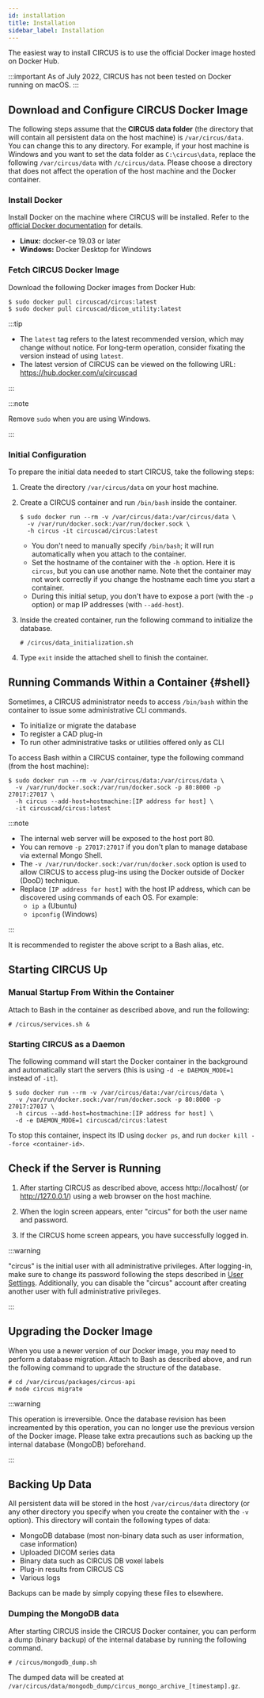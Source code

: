 ```yaml
---
id: installation
title: Installation
sidebar_label: Installation
---
```


The easiest way to install CIRCUS is to use the official Docker image hosted on Docker Hub.

:::important
As of July 2022, CIRCUS has not been tested on Docker running on macOS.
:::

## Download and Configure CIRCUS Docker Image

The following steps assume that the **CIRCUS data folder** (the directory that will contain all persistent data on the host machine) is `/var/circus/data`. You can change this to any directory. For example, if your host machine is Windows and you want to set the data folder as `C:\circus\data`, replace the following `/var/circus/data` with `/c/circus/data`. Please choose a directory that does not affect the operation of the host machine and the Docker container.

### Install Docker

Install Docker on the machine where CIRCUS will be installed. Refer to the [official Docker documentation](https://docs.docker.com/get-docker/) for details.

- **Linux:** docker-ce 19.03 or later
- **Windows:** Docker Desktop for Windows

### Fetch CIRCUS Docker Image

Download the following Docker images from Docker Hub:

```shell-session
$ sudo docker pull circuscad/circus:latest
$ sudo docker pull circuscad/dicom_utility:latest
```

:::tip

- The `latest` tag refers to the latest recommended version, which may change without notice. For long-term operation, consider fixating the version instead of using `latest`.
- The latest version of CIRCUS can be viewed on the following URL: https://hub.docker.com/u/circuscad

:::

:::note

Remove `sudo` when you are using Windows.

:::

### Initial Configuration

To prepare the initial data needed to start CIRCUS, take the following steps:

1. Create the directory `/var/circus/data` on your host machine.

1. Create a CIRCUS container and run `/bin/bash` inside the container.

   ```shell-session
   $ sudo docker run --rm -v /var/circus/data:/var/circus/data \
     -v /var/run/docker.sock:/var/run/docker.sock \
     -h circus -it circuscad/circus:latest
   ```

   - You don't need to manually specify `/bin/bash`; it will run automatically when you attach to the container.
   - Set the hostname of the container with the `-h` option. Here it is `circus`, but you can use another name. Note thet the container may not work correctly if you change the hostname each time you start a container.
   - During this initial setup, you don't have to expose a port (with the `-p` option) or map IP addresses (with `--add-host`).

1. Inside the created container, run the following command to initialize the database.

   ```shell-session title="Inside the container"
   # /circus/data_initialization.sh
   ```

1. Type `exit` inside the attached shell to finish the container.

## Running Commands Within a Container {#shell}

Sometimes, a CIRCUS administrator needs to access `/bin/bash` within the container to issue some administrative CLI commands.

- To initialize or migrate the database
- To register a CAD plug-in
- To run other administrative tasks or utilities offered only as CLI

To access Bash within a CIRCUS container, type the following command (from the host machine):

```shell-session
$ sudo docker run --rm -v /var/circus/data:/var/circus/data \
  -v /var/run/docker.sock:/var/run/docker.sock -p 80:8000 -p 27017:27017 \
  -h circus --add-host=hostmachine:[IP address for host] \
  -it circuscad/circus:latest
```

:::note

- The internal web server will be exposed to the host port 80.
- You can remove `-p 27017:27017` if you don't plan to manage database via external Mongo Shell.
- The `-v /var/run/docker.sock:/var/run/docker.sock` option is used to allow CIRCUS to access plug-ins using the Docker outside of Docker (DooD) technique.
- Replace `[IP address for host]` with the host IP address, which can be discovered using commands of each OS. For example:
  - `ip a` (Ubuntu)
  - `ipconfig` (Windows)

:::

It is recommended to register the above script to a Bash alias, etc.

## Starting CIRCUS Up

### Manual Startup From Within the Container

Attach to Bash in the container as described above, and run the following:

```shell-session title="Inside the container"
# /circus/services.sh &
```

### Starting CIRCUS as a Daemon

The following command will start the Docker container in the background and automatically start the servers (this is using `-d -e DAEMON_MODE=1` instead of `-it`).

```shell-session
$ sudo docker run --rm -v /var/circus/data:/var/circus/data \
  -v /var/run/docker.sock:/var/run/docker.sock -p 80:8000 -p 27017:27017 \
  -h circus --add-host=hostmachine:[IP address for host] \
  -d -e DAEMON_MODE=1 circuscad/circus:latest
```

To stop this container, inspect its ID using `docker ps`, and run `docker kill --force <container-id>`.

## Check if the Server is Running

1. After starting CIRCUS as described above, access http://localhost/ (or http://127.0.0.1/) using a web browser on the host machine.

1. When the login screen appears, enter "circus" for both the user name and password.

1. If the CIRCUS home screen appears, you have successfully logged in.

:::warning

"circus" is the initial user with all administrative privileges. After logging-in, make sure to change its password following the steps described in [User Settings](user-settings.md). Additionally, you can disable the "circus" account after creating another user with full administrative privileges.

:::

## Upgrading the Docker Image

When you use a newer version of our Docker image, you may need to perform a database migration. Attach to Bash as described above, and run the following command to upgrade the structure of the database.

```shell-session title="Inside the container"
# cd /var/circus/packages/circus-api
# node circus migrate
```

:::warning

This operation is irreversible. Once the database revision has been increamented by this operation, you can no longer use the previous version of the Docker image. Please take extra precautions such as backing up the internal database (MongoDB) beforehand.

:::

## Backing Up Data

All persistent data will be stored in the host `/var/circus/data` directory (or any other directory you specify when you create the container with the `-v` option). This directory will contain the following types of data:

- MongoDB database (most non-binary data such as user information, case information)
- Uploaded DICOM series data
- Binary data such as CIRCUS DB voxel labels
- Plug-in results from CIRCUS CS
- Various logs

Backups can be made by simply copying these files to elsewhere.

### Dumping the MongoDB data

After starting CIRCUS inside the CIRCUS Docker container, you can perform a dump (binary backup) of the internal database by running the following command.

```shell-session
# /circus/mongodb_dump.sh
```

The dumped data will be created at `/var/circus/data/mongodb_dump/circus_mongo_archive_[timestamp].gz`.
